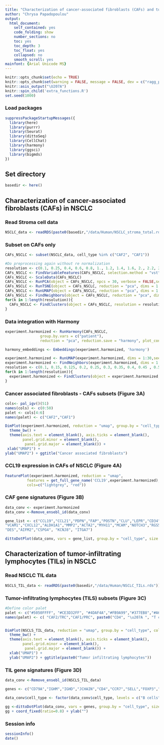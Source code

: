 ```yaml
---
title: "Characterization of cancer-associated fibroblasts (CAFs) and tumor-infiltrating lymphocytes (TILs) in non-small cell lung cancer"
author: "Chrysa Papadopoulou"
output:
  html_document:
    self_contained: yes
    code_folding: show
    number_sections: no
    toc: yes
    toc_depth: 3
    toc_float: yes
    collapsed: no
    smooth_scroll: yes
mainfont: {Arial Unicode MS}
---
```


```r
knitr::opts_chunk$set(echo = TRUE)
knitr::opts_chunk$set(warning = FALSE, message = FALSE, dev = c("ragg_png", "cairo_pdf"))
knitr::asis_output("\U207A")
knitr::spin_child('extra_functions.R')
set.seed(1000)
```

### Load packages
```r
suppressPackageStartupMessages({
  library(here)
  library(purrr)
  library(Seurat)
  library(dittoSeq)
  library(CellChat)
  library(harmony)
  library(ggsci)
  library(bigmds)
})
```

## Set directory
```r
basedir <- here()
```

## **Characterization of cancer-associated fibroblasts (CAFs) in NSCLC**

### Read Stroma cell data
```r
NSCLC_data <- readRDS(paste0(basedir,"/data/Human/NSCLC_stroma_total.rds"))
```

### Subset on CAFs only
```r
CAFs_NSCLC <- subset(NSCLC_data, cell_type %in% c("CAF2", "CAF1"))

#Do preprocessing again without re normalization
resolution <- c(0.1, 0.25, 0.4, 0.6, 0.8, 1., 1.2, 1.4, 1.6, 2., 2.2, 2.4)
CAFs_NSCLC <- FindVariableFeatures(CAFs_NSCLC, selection.method = "vst", nfeatures = 2000)
CAFs_NSCLC <- ScaleData(CAFs_NSCLC)
CAFs_NSCLC <- RunPCA(object = CAFs_NSCLC, npcs = 30, verbose = FALSE,seed.use = 8734)
CAFs_NSCLC <- RunTSNE(object = CAFs_NSCLC, reduction = "pca", dims = 1:20, seed.use = 8734)
CAFs_NSCLC <- RunUMAP(object = CAFs_NSCLC, reduction = "pca", dims = 1:20, seed.use = 8734)
CAFs_NSCLC <- FindNeighbors(object = CAFs_NSCLC, reduction = "pca", dims = 1:20, seed.use = 8734)
for(k in 1:length(resolution)){
  CAFs_NSCLC <- FindClusters(object = CAFs_NSCLC, resolution = resolution[k], random.seed = 8734)
}
```

### Data integration with Harmony
```r
experiment.harmonized <- RunHarmony(CAFs_NSCLC,
				group.by.vars = c("patient"),
				reduction = "pca", reduction.save = "harmony", plot_convergence = TRUE)

harmony_embeddings <- Embeddings(experiment.harmonized, 'harmony')

experiment.harmonized <- RunUMAP(experiment.harmonized, dims = 1:30,seed.use = 1753,reduction = "harmony")
experiment.harmonized <- FindNeighbors(experiment.harmonized, dims = 1:30,seed.use = 1753, reduction = "harmony")
resolution <- c(0.1, 0.15, 0.125, 0.2, 0.25, 0.3, 0.35, 0.4, 0.45 , 0.5, 0.6, 0.8, 1., 1.2, 1.4, 1.6, 1.8, 2., 2.2, 2.5)
for(k in 1:length(resolution)){
  experiment.harmonized <- FindClusters(object = experiment.harmonized, resolution = resolution[k], algorithm = 1,random.seed = 1753)
}
```

### Cancer associated fibroblasts - CAFs subsets (Figure 3A)
```r
cols<- pal_igv()(51)
names(cols) <- c(0:50)
palet <- cols[4:6]
names(palet) <- c("CAF2","CAF1")

DimPlot(experiment.harmonized, reduction = "umap", group.by = "cell_type", cols= palet)+
  theme_bw() +
  theme(axis.text = element_blank(), axis.ticks = element_blank(), 
        panel.grid.minor = element_blank(),
         panel.grid.major = element_blank()) +
 xlab("UMAP1") +
ylab("UMAP2") + ggtitle("Cancer associated fibroblasts")
```

### CCL19 expression in CAFs of NSCLC (Figure 4A)
```r
FeaturePlot(experiment.harmonized, reduction = "umap", 
          features = get_full_gene_name('CCL19',experiment.harmonized),raster=FALSE,
          cols=c("lightgrey", "red"))

```

### CAF gene signatures (Figure 3B)
```r
data_conv <- experiment.harmonized
data_conv <-Remove_ensebl_id(data_conv)

gene_list <- c("CCL19","CCL21","PDPN","FAP","POSTN","CLU","LEPR","CD34","SULF1","DPT","ICAM1",
"VCAM1","CXCL12","ALDH1A1","MMP2","ACTA2","MYH11","MCAM","NOTCH3","RGS5",
"DES","AIFM2","CSPG4", "KCNJ8", "ITGA7")

dittoDotPlot(data_conv, vars = gene_list, group.by = "cell_type", size = 8,legend.size.title = "Expression (%)",scale = FALSE) + ylab(" ") 

```

## **Characterization of tumor-infiltrating lymphocytes (TILs) in NSCLC**

### Read NSCLC TIL data
```r
NSCLS_TIL_data <- readRDS(paste0(basedir,"/data/Human/NSCLC_TILs.rds"))
```

### Tumor-infiltrating lymphocytes (TILS) subsets (Figure 3C)
```r
#Define color palet
palet <- c("#5050FFFF", "#CE3D32FF", "#4DAF4A","#FB9A99","#377EB8","#A65628","#222F75")
names(palet) <- c( "CAF2/TRC","CAF1/PRC", paste0("CD4", "\u207A ", "T cells"), paste0("CD8", "\u207A ", "T cells"), "B cells", "Regulatory T cells",paste0("Cycling CD8", "\u207A ", "T cells"))


DimPlot(NSCLS_TIL_data, reduction = "umap", group.by = "cell_type", cols=palet)+
  theme_bw() +
  theme(axis.text = element_blank(), axis.ticks = element_blank(), 
        panel.grid.minor = element_blank(),
         panel.grid.major = element_blank()) +
  xlab("UMAP1") +
  ylab("UMAP2") + ggtitle(paste0("Tumor infiltrating lymphocytes"))
```

### TIL gene signatures (Figure 3D)
```r
data_conv <-Remove_ensebl_id(NSCLS_TIL_data) 

genes <- c("CD79A","IGHM","IGHD","JCHAIN","CD4","CCR7","SELL","FOXP3","IKZF4","IL2RA","CTLA4","CD8A","CX3CR1","FCGR3A","KIR3DL2","KLRF1", "NKG7","GZMB","GNLY","TIGIT","TOP2A","MKI67","PCLAF")

data_conv$cell_type <- factor(data_conv$cell_type, levels = c("B cells",paste0("CD4", "\u207A ", "T cells"),"Regulatory T cells",paste0("CD8", "\u207A ", "T cells"), paste0("Cycling CD8", "\u207A ", "T cells")))
  
gg <-dittoDotPlot(data_conv, vars = genes, group.by = "cell_type", size = 4)
gg + coord_fixed(ratio=0.8) + ylab("")
```


### Session info
```r
sessionInfo()
date()
```


